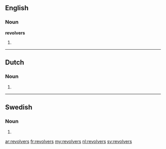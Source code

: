 ==English==

===Noun===
'''revolvers'''

# {{plural of|[[revolver]]}}

----

==Dutch==

===Noun===
{{head|nl}}

# {{nl-noun-form|pl=1|revolver}}

----

==Swedish==

===Noun===
{{head|sv|noun form}}

# {{sv-noun-form-indef-gen|revolver}}

[[ar:revolvers]]
[[fr:revolvers]]
[[my:revolvers]]
[[nl:revolvers]]
[[sv:revolvers]]